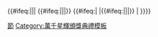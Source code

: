 {{start box|width={{{width|50%}}}}}
{{#ifeq:{{{1|}}}|||
{{#ifeq:{{{before|}}}||{{s-none|首任}}|{{s-before|{{{before}}}}}}}
{{s-title|[[萬千星輝頒獎典禮]]<br/>{{{1}}}<br/><small>{{{year}}}年</small>}}
{{#ifeq:{{{end|}}}|
|{{#ifeq:{{{after|}}}||{{s-none|現任}}|{{s-after|{{{after}}}}}}}
|{{s-none|停頒}}
}}}}{{end box}}
{{Navbox
|name = 萬千星輝頒獎典禮最佳節目
|state = {{{state|autocollapse}}}
|title = [[萬千星輝頒獎典禮]][[萬千星輝頒獎典禮最佳節目|最佳非戲劇節目]]（包括綜藝、資訊及特備節目）
|titlestyle = background:#EEDD82;
|groupstyle = background:#EEDD82;
|listclass = hlist
|belowclass = hlist

|group1 = 1990年代
|list1 = {{Navbox subgroup
  |titlestyle = background: #EEDD82
  |groupstyle = background: #EEDD82
  |group1 = 我最喜愛的電視節目（大型及特備節目）
  |list1 = 
* 1997 [[香港回歸大匯演|龍的光輝——香港回歸大匯演]]
* 1998 [[萬千星輝賀台慶]]
  |group2 = 我最喜愛的電視節目（綜藝及資訊文教節目）
  |list2 = 
* 1997 [[超級無敵獎門人之再戰江湖]]
* 1998 [[天下無敵獎門人]]
}}

|group2 = 2000年代
|list2 = {{Navbox subgroup
  |titlestyle = background: #EEDD82
  |groupstyle = background: #EEDD82
  |group1 = 最佳綜藝資訊節目
  |list1 = 
* 2005 [[殘酷一叮]]
* 2006 [[美女廚房]]
* 2007 [[向世界出發]]
* 2008 [[了解·關懷一百萬人的故事]]
* 2009 [[星星同學會]]
}}

|group3 = 2010年代
|list3 = {{Navbox subgroup
  |titlestyle = background: #EEDD82
  |groupstyle = background: #EEDD82
  |group1 = 最佳綜藝資訊節目
  |list1 = 
* 2010 [[超級巨聲2]]
  |group2 = 最佳綜藝節目
  |list2 = 
* 2011 [[華麗明星賽]]
* 2012 [[快樂地圖]]
* 2013 [[三個小生去旅行]]
* 2014 [[Sunday扮嘢王]]
* 2016 [[我愛香港 (無綫電視節目)|我愛香港]]
  |group3 = 最佳特備節目
  |list3 = 
* 2014 [[愛情來的時候]]
  |group4 = 最佳綜藝及特備節目
  |list4 = 
* 2015 [[Do姐去Shopping]]
  |group5 = 最佳資訊節目
  |list5 = 
* 2011 [[水之源]]
* 2012 [[走過烽火大地]]
* 2013 [[走過浮華大地 亞洲篇]]
* 2014 [[守護生命的故事2]]
* 2015 [[世界零距離|世界零距離II]]
* 2016 [[學是學非]]
  |group6 = 最佳非戲劇節目
  |list6 = 
* 2017 [[阿爺廚房]]、[[流行經典50年]]、[[嫁到這世界邊端]]、[[街市遊樂團]]、[[Do姐再Shopping]]
* 2018 [[後生仔傾吓偈|#後生仔傾-{吓}-偈]]、[[周遊東京]]、[[美女廚房 (第三輯)|美女廚房]]、[[森美旅行團]]、[[嫁到這世界邊端|嫁到這世界邊端2]]
* 2019 [[懿想得到]]、[[出走澳洲]]、[[嫁到這世界邊端|嫁到這世界邊端3]]、[[晚間看地球]]、[[森美旅行團]]
}}

|group4 = 2020年代
|list4 = {{Navbox subgroup
  |titlestyle = background: #EEDD82
  |groupstyle = background: #EEDD82
  |group1 = 最佳非戲劇節目
  |list1 = 
* 2020 [[東張西望]]、[[2020年度香港小姐競選]]、[[你還好嗎]]、[[今晚請客]]、[[衝上雲霄大選]]
  |group2 = 最佳綜藝節目
  |list2 = 
* 2021 [[聲夢傳奇]]
  |group3 = 最佳資訊及專題節目
  |list3 = 
* 2021 [[東張西望]]
  |group4 = 最佳年度及特備節目
  |list4 =
* 2021 [[2021年度香港小姐競選]]
}}

|belowstyle = background:#EEDD82; text-align:center; 
|below  = 
* [[萬千星輝頒獎典禮最佳劇集|最佳劇集]]
* [[萬千星輝頒獎典禮最佳男主角|最佳男主角]]
* [[萬千星輝頒獎典禮最佳女主角|最佳女主角]]
* [[萬千星輝頒獎典禮最佳男配角|最佳男配角]]
* [[萬千星輝頒獎典禮最佳女配角|最佳女配角]]
* [[萬千星輝頒獎典禮最受歡迎電視男角色|最受歡迎電視男角色]]
* [[萬千星輝頒獎典禮最受歡迎電視女角色|最受歡迎電視女角色]]
* [[萬千星輝頒獎典禮飛躍進步男藝員|飛躍進步男藝員]]
* [[萬千星輝頒獎典禮飛躍進步女藝員|飛躍進步女藝員]]
* [[萬千星輝頒獎典禮最受歡迎劇集歌曲|最受歡迎劇集歌曲]]
* [[萬千星輝頒獎典禮最受歡迎電視拍檔|最受歡迎電視拍檔]]
* [[萬千星輝頒獎典禮最佳節目|最佳非戲劇節目]]
* [[萬千星輝頒獎典禮最佳節目主持|最佳節目主持]]
* [[萬千星輝頒獎典禮專業演員大獎|專業演員大獎]]
* [[萬千星輝頒獎典禮萬千光輝演藝人大獎|萬千光輝演藝人大獎]]
}}<includeonly>[[Category:萬千星輝頒獎典禮歷屆獎項得主|節]]</includeonly>
<noinclude>
{{collapsible option}}
[[Category:萬千星輝頒獎典禮模板]]
</noinclude>